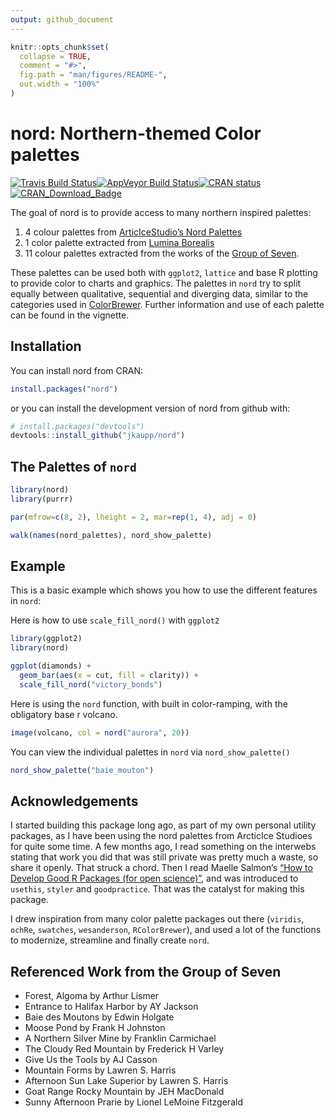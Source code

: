 ```yaml
---
output: github_document
---
```


<!-- README.md is generated from README.Rmd. Please edit that file -->

```r
knitr::opts_chunk$set(
  collapse = TRUE,
  comment = "#>",
  fig.path = "man/figures/README-",
  out.width = "100%"
)
```
# nord: Northern-themed Color palettes

[![Travis Build Status](https://travis-ci.org/jkaupp/nord.svg?branch=master)](https://travis-ci.org/jkaupp/nord)[![AppVeyor Build Status](https://ci.appveyor.com/api/projects/status/github/jkaupp/nord?branch=master&svg=true)](https://ci.appveyor.com/project/jkaupp/nord)[![CRAN status](http://www.r-pkg.org/badges/version/nord)](https://cran.r-project.org/package=nord)[![CRAN\_Download\_Badge](http://cranlogs.r-pkg.org/badges/nord)](https://CRAN.R-project.org/package=nord)

The goal of nord is to provide access to many northern inspired palettes:

 1. 4  colour palettes from [ArticIceStudio's Nord Palettes](https://git.io/nord) 
 2. 1 color palette extracted from [Lumina Borealis](https://www.luminaborealis.com/)
 3. 11 colour palettes extracted from the works of the [Group of Seven](https://en.wikipedia.org/wiki/Group_of_Seven_(artists)). 
 
These palettes can be used both with `ggplot2`, `lattice` and base R plotting to provide color to charts and graphics.  The palettes in `nord` try to split equally between qualitative, sequential and diverging data, similar to the categories used in [ColorBrewer](http://colorbrewer2.org/).  Further information and use of each palette can be found in the vignette.


## Installation

You can install nord from CRAN:

```r
install.packages("nord")
```

or you can install the development version of nord from github with:

```r
# install.packages("devtools")
devtools::install_github("jkaupp/nord")
```

## The Palettes of `nord`

```r
library(nord)
library(purrr)

par(mfrow=c(8, 2), lheight = 2, mar=rep(1, 4), adj = 0)

walk(names(nord_palettes), nord_show_palette)

```

## Example

This is a basic example which shows you how to use the different features in `nord`:

Here is how to use `scale_fill_nord()` with `ggplot2` 
```r
library(ggplot2)
library(nord)

ggplot(diamonds) + 
  geom_bar(aes(x = cut, fill = clarity)) +
  scale_fill_nord("victory_bonds")
```

Here is using the `nord` function, with built in color-ramping, with the obligatory base r volcano.

```r
image(volcano, col = nord("aurora", 20))
```

You can view the individual palettes in `nord` via `nord_show_palette()`

```r
nord_show_palette("baie_mouton")
```

## Acknowledgements

I started building this package long ago, as part of my own personal utility packages, as I have been using the nord palettes from ArcticIce Studioes for quite some time.  A few months ago, I read something on the interwebs stating that work you did that was still private was pretty much a waste, so share it openly.  That struck a chord.  Then I read Maelle Salmon's ["How to Develop Good R Packages (for open science)"](http://www.masalmon.eu/2017/12/11/goodrpackages/), and was introduced to `usethis`, `styler` and `goodpractice`. That was the catalyst for making this package.  

I drew inspiration from many color palette packages out there (`viridis`, `ochRe`, `swatches`, `wesanderson`, `RColorBrewer`), and used a lot of the functions to modernize, streamline and finally create `nord`. 

## Referenced Work from the Group of Seven

* Forest, Algoma by Arthur Lismer
* Entrance to Halifax Harbor by AY Jackson
* Baie des Moutons by Edwin Holgate
* Moose Pond by Frank H Johnston
* A Northern Silver Mine by Franklin Carmichael
* The Cloudy Red Mountain by Frederick H Varley
* Give Us the Tools by AJ Casson
* Mountain Forms by Lawren S. Harris
* Afternoon Sun Lake Superior by Lawren S. Harris
* Goat Range Rocky Mountain by JEH MacDonald
* Sunny Afternoon Prarie by Lionel LeMoine Fitzgerald

